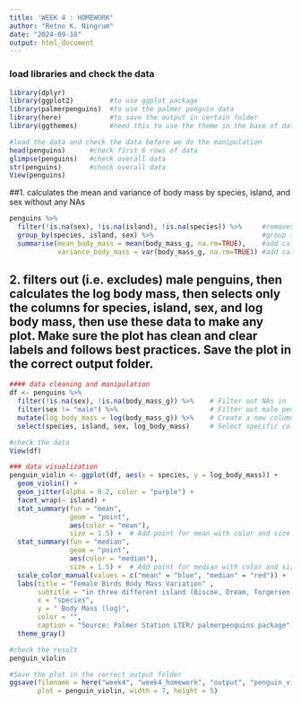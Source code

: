 ```yaml
---
title: 'WEEK 4 : HOMEWORK'
author: "Retno K. Ningrum"
date: "2024-09-18"
output: html_document
---
```


### load libraries and check the data
```r
library(dplyr)
library(ggplot2)         #to use ggplot package
library(palmerpenguins)  #to use the palmer penguin data
library(here)            #to save the output in certain folder
library(ggthemes)        #need this to use the theme in the base of data frame

#load the data and check the data before we do the manipulation
head(penguins)      #check first 6 rows of data
glimpse(penguins)   #check overall data
str(penguins)       #check overall data
View(penguins)

```

##1. calculates the mean and variance of body mass by species, island, and sex without any NAs
```r
penguins %>% 
  filter(!is.na(sex), !is.na(island), !is.na(species)) %>%     #removes all NA in sex, island and species column
  group_by(species, island, sex) %>%                           #group the data by species, island and sex
  summarise(mean_body_mass = mean(body_mass_g, na.rm=TRUE),    #add calculation of mean per group
            variance_body_mass = var(body_mass_g, na.rm=TRUE)) #add calculation of variance per group

```

## 2. filters out (i.e. excludes) male penguins, then calculates the log body mass, then selects only the columns for species, island, sex, and log body mass, then use these data to make any plot. Make sure the plot has clean and clear labels and follows best practices. Save the plot in the correct output folder.
```r
#### data cleaning and manipulation
df <- penguins %>%
  filter(!is.na(sex), !is.na(body_mass_g)) %>%    # Filter out NAs in 'sex' and 'body_mass_g'
  filter(sex != "male") %>%                       # Filter out male penguins
  mutate(log_body_mass = log(body_mass_g)) %>%    # Create a new column for log body mass
  select(species, island, sex, log_body_mass)     # Select specific columns

#check the data
View(df) 

### data visualization
penguin_violin <- ggplot(df, aes(x = species, y = log_body_mass)) +        #create plot with the assigned x y data
  geom_violin() +                                                          #add the violin type of plot
  geom_jitter(alpha = 0.2, color = "purple") +                             #add the jitter to represent real data
  facet_wrap(~ island) +                                                   #facetted by island
  stat_summary(fun = "mean",                                               #create a summary point represent mean
               geom = "point",                                             #assign as a point
               aes(color = "mean"),                                        #assign the color to "mean"
               size = 1.5) +  # Add point for mean with color and size     #the point of median size is 1.5
  stat_summary(fun = "median",                                             #create a summary point to represent median
               geom = "point",                                             #assign as a point
               aes(color = "median"),                                      #assign the color to "median"
               size = 1.5) +  # Add point for median with color and size   #put the color
  scale_color_manual(values = c("mean" = "blue", "median" = "red")) +      #Define colors for mean and median
  labs(title = "Female Birds Body Mass Variation" ,                        #add tittle at the map data
       subtitle = "in three different island (Biscoe, Dream, Torgersen)",  #add subtitle
       x = "species",                                                      #add the x axis label
       y = " Body Mass (log)",                                             #add the y axis label
       color = "",                                                         #do not put title on lable
       caption = "Source: Palmer Station LTER/ palmerpenguins package") +  #add caption below the data frame
  theme_gray()                                                             #use the gray theme

#check the result
penguin_violin

#Save the plot in the correct output folder
ggsave(filename = here("week4", "week4_homework", "output", "penguin_violin.png"), 
       plot = penguin_violin, width = 7, height = 5)

```

